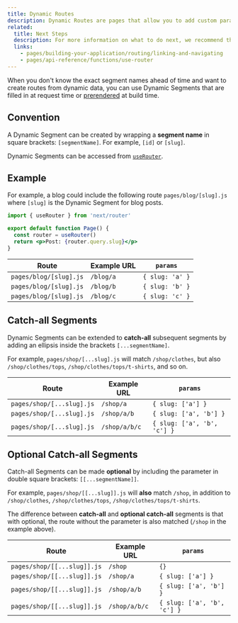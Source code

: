 ```yaml
---
title: Dynamic Routes
description: Dynamic Routes are pages that allow you to add custom params to your URLs. Start creating Dynamic Routes and learn more here.
related:
  title: Next Steps
  description: For more information on what to do next, we recommend the following sections
  links:
    - pages/building-your-application/routing/linking-and-navigating
    - pages/api-reference/functions/use-router
---
```


When you don't know the exact segment names ahead of time and want to create routes from dynamic data, you can use Dynamic Segments that are filled in at request time or [prerendered](/docs/pages/building-your-application/data-fetching/get-static-paths) at build time.

## Convention

A Dynamic Segment can be created by wrapping a **segment name** in square brackets: `[segmentName]`. For example, `[id]` or `[slug]`.

Dynamic Segments can be accessed from [`useRouter`](/docs/pages/api-reference/functions/use-router).

## Example

For example, a blog could include the following route `pages/blog/[slug].js` where `[slug]` is the Dynamic Segment for blog posts.

```jsx
import { useRouter } from 'next/router'

export default function Page() {
  const router = useRouter()
  return <p>Post: {router.query.slug}</p>
}
```

| Route                  | Example URL | `params`               |
| ---------------------- | ----------- | ---------------------- |
| `pages/blog/[slug].js` | `/blog/a`   | `{ slug: 'a' }`        |
| `pages/blog/[slug].js` | `/blog/b`   | `{ slug: 'b' }`        |
| `pages/blog/[slug].js` | `/blog/c`   | `{ slug: 'c' }`        |

## Catch-all Segments

Dynamic Segments can be extended to **catch-all** subsequent segments by adding an ellipsis inside the brackets `[...segmentName]`.

For example, `pages/shop/[...slug].js` will match `/shop/clothes`, but also `/shop/clothes/tops`, `/shop/clothes/tops/t-shirts`, and so on.

| Route                     | Example URL   | `params`                    |
| ------------------------- | ------------- | --------------------------- |
| `pages/shop/[...slug].js` | `/shop/a`     | `{ slug: ['a'] }`           |
| `pages/shop/[...slug].js` | `/shop/a/b`   | `{ slug: ['a', 'b'] }`      |
| `pages/shop/[...slug].js` | `/shop/a/b/c` | `{ slug: ['a', 'b', 'c'] }` |

## Optional Catch-all Segments

Catch-all Segments can be made **optional** by including the parameter in double square brackets: `[[...segmentName]]`.

For example, `pages/shop/[[...slug]].js` will **also** match `/shop`, in addition to `/shop/clothes`, `/shop/clothes/tops`, `/shop/clothes/tops/t-shirts`.

The difference between **catch-all** and **optional catch-all** segments is that with optional, the route without the parameter is also matched (`/shop` in the example above).

| Route                       | Example URL   | `params`                    |
| --------------------------- | ------------- | --------------------------- |
| `pages/shop/[[...slug]].js` | `/shop`       | `{}`                        |
| `pages/shop/[[...slug]].js` | `/shop/a`     | `{ slug: ['a'] }`           |
| `pages/shop/[[...slug]].js` | `/shop/a/b`   | `{ slug: ['a', 'b'] }`      |
| `pages/shop/[[...slug]].js` | `/shop/a/b/c` | `{ slug: ['a', 'b', 'c'] }` |
